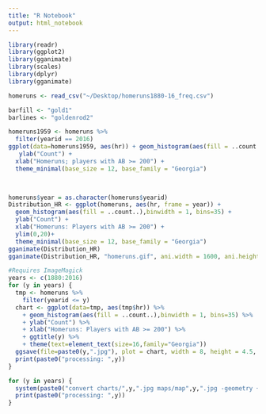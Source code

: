 ```yaml
---
title: "R Notebook"
output: html_notebook
---
```

```r
library(readr)
library(ggplot2)
library(gganimate)
library(scales)
library(dplyr)
library(gganimate)
```

```r
homeruns <- read_csv("~/Desktop/homeruns1880-16_freq.csv")

barfill <- "gold1"
barlines <- "goldenrod2"

homeruns1959 <- homeruns %>%
  filter(yearid == 2016)
ggplot(data=homeruns1959, aes(hr)) + geom_histogram(aes(fill = ..count..),binwidth = 1, bins=35) +
   ylab("Count") +
  xlab("Homeruns; players with AB >= 200") +
  theme_minimal(base_size = 12, base_family = "Georgia") 

  

homeruns$year = as.character(homeruns$yearid)
Distribution_HR <- ggplot(homeruns, aes(hr, frame = year)) +
  geom_histogram(aes(fill = ..count..),binwidth = 1, bins=35) +
  ylab("Count") +
  xlab("Homeruns: Players with AB >= 200") +
  ylim(0,20)+
  theme_minimal(base_size = 12, base_family = "Georgia")
gganimate(Distribution_HR)
gganimate(Distribution_HR, "homeruns.gif", ani.width = 1600, ani.height = 900, interval = 0.5)
```

```r
#Requires ImageMagick
years <- c(1880:2016)
for (y in years) {
  tmp <- homeruns %>%
    filter(yearid <= y)
  chart <- ggplot(data=tmp, aes(tmp$hr)) %>%
    + geom_histogram(aes(fill = ..count..),binwidth = 1, bins=35) %>%
    + ylab("Count") %>%
    + xlab("Homeruns: Players with AB >= 200") %>%
    + ggtitle(y) %>%
    + theme(text=element_text(size=16,family="Georgia"))
  ggsave(file=paste0(y,".jpg"), plot = chart, width = 8, height = 4.5, units = "in", dpi=300)
  print(paste0("processing: ",y))
}

for (y in years) {
  system(paste0("convert charts/",y,".jpg maps/map",y,".jpg -geometry +305+72 -composite -pointsize 100 -font Georgia -annotate +2000+1120 ",y," combined/img",y,".jpg"))
  print(paste0("processing: ",y))
}


```

